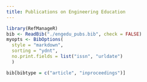```yaml
---
title: Publications on Engineering Education
---
```



```r
library(RefManageR)
bib <- ReadBib("./engedu_pubs.bib", check = FALSE)
myopts <- BibOptions(
  style = "markdown",
  sorting = "ydnt",
  no.print.fields = list("issn", "urldate")
  )
```

```r
bib[bibtype = c("article", "inproceedings")]
```
